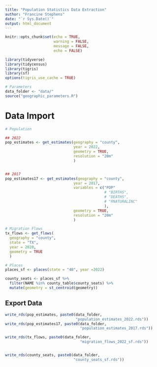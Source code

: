 ```yaml
---
title: "Population Statistics Data Extraction"
author: "Francine Stephens"
date: "`r Sys.Date()`"
output: html_document
---
```


```r
knitr::opts_chunk$set(echo = TRUE, 
                      warning = FALSE, 
                      message = FALSE,
                      echo = FALSE)

library(tidyverse)
library(tidycensus)
library(tigris)
library(sf)
options(tigris_use_cache = TRUE)

# Parameters
data_folder <- "data/"
source("geographic_parameters.R")

```



# Data Import
```r
# Population

## 2022
pop_estimates <- get_estimates(geography = "county",
                               year = 2022,
                               geometry = TRUE,
                               resolution = "20m"
                               )


## 2017
pop_estimates17 <- get_estimates(geography = "county",
                               year = 2017,
                               variables = c("POP" 
                                             # "BIRTHS", 
                                             # "DEATHS", 
                                             # "RNATURALINC"
                                             ),
                               geometry = TRUE,
                               resolution = "20m"
                               )
```

```r
# Migration Flows
tx_flows <- get_flows(
  geography = "county",
  state = "TX",
  year = 2020,
  geometry = TRUE
  )
```


```r
# Places
places_sf <- places(state = "48", year =2022)

county_seats <- places_sf %>% 
  filter(NAME %in% county_table$county_seats) %>% 
  mutate(geometry = st_centroid(geometry)) 

```


## Export Data
```r
write_rds(pop_estimates, paste0(data_folder,
                                "population_estimates_2022.rds"))
write_rds(pop_estimates17, paste0(data_folder, 
                                  "population_estimates_2017.rds"))

write_rds(tx_flows, paste0(data_folder, 
                                  "migration_flows_2022_sf.rds"))


write_rds(county_seats, paste0(data_folder, 
                               "county_seats_sf.rds"))
```

